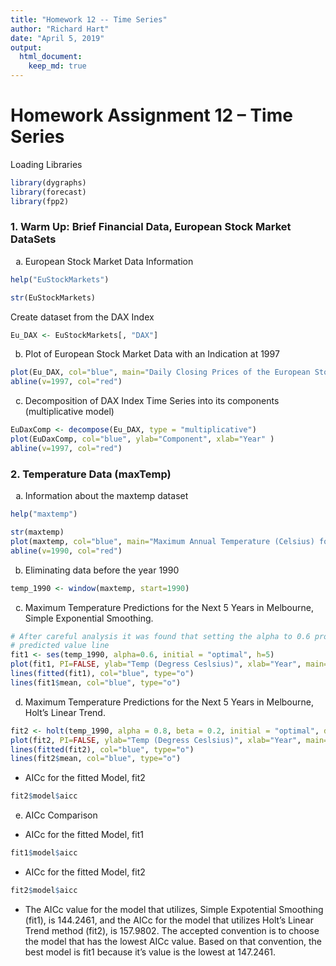 ```yaml
---
title: "Homework 12 -- Time Series"
author: "Richard Hart"
date: "April 5, 2019"
output: 
  html_document:
    keep_md: true
---
```


# Homework Assignment 12 -- Time Series

Loading Libraries
```r
library(dygraphs)
library(forecast)
library(fpp2)
```

### 1. Warm Up: Brief Financial Data, European Stock Market DataSets

a. European Stock Market Data Information
```r
help("EuStockMarkets")
```

```r
str(EuStockMarkets)
```

Create dataset from the DAX Index
```r
Eu_DAX <- EuStockMarkets[, "DAX"]
```

b. Plot of European Stock Market Data with an Indication at 1997
```r
plot(Eu_DAX, col="blue", main="Daily Closing Prices of the European Stock Index, DAX (1991-1998)", ylab="European Stock Market Index DAX", xlab="Year")
abline(v=1997, col="red")
```

c. Decomposition of DAX Index Time Series into its components (multiplicative model)
```r
EuDaxComp <- decompose(Eu_DAX, type = "multiplicative")
plot(EuDaxComp, col="blue", ylab="Component", xlab="Year" )
abline(v=1997, col="red")
```


### 2. Temperature Data (maxTemp)

a. Information about the maxtemp dataset
```r
help("maxtemp")
```

```r
str(maxtemp)
plot(maxtemp, col="blue", main="Maximum Annual Temperature (Celsius) for Moorabbin Airport, 1971-2016", xlab="Year", ylab="Temp (Degress Ceslsius)")
abline(v=1990, col="red")
```


b. Eliminating data before the year 1990
```r
temp_1990 <- window(maxtemp, start=1990)
```

c. Maximum Temperature Predictions for the Next 5 Years in Melbourne, Simple Exponential Smoothing.  
```r
# After careful analysis it was found that setting the alpha to 0.6 produced the best 
# predicted value line
fit1 <- ses(temp_1990, alpha=0.6, initial = "optimal", h=5)
plot(fit1, PI=FALSE, ylab="Temp (Degress Ceslsius)", xlab="Year", main="Max Annual Temperature Predictions at Moorabbin, 1990-2021", fcol = "white", type = "o")
lines(fitted(fit1), col="blue", type="o")
lines(fit1$mean, col="blue", type="o")
```

d. Maximum Temperature Predictions for the Next 5 Years in Melbourne, Holt's Linear Trend.
```r
fit2 <- holt(temp_1990, alpha = 0.8, beta = 0.2, initial = "optimal", damped = TRUE, h = 5)
plot(fit2, PI=FALSE, ylab="Temp (Degress Ceslsius)", xlab="Year", main="Max Annual Temperature Predictions at Moorabbin, 1990-2021 (Holt)", fcol = "white", type = "o")
lines(fitted(fit2), col="blue", type="o")
lines(fit2$mean, col="blue", type="o")
```

 * AICc for the fitted Model, fit2
```r
fit2$model$aicc
```

e. AICc Comparison
 * AICc for the fitted Model, fit1
```r
fit1$model$aicc
```

 * AICc for the fitted Model, fit2
```r
fit2$model$aicc
```

 * The AICc value for the model that utilizes, Simple Expotential Smoothing (fit1), is 144.2461, and the AICc for the model that utilizes Holt's Linear Trend method (fit2), is 157.9802. The accepted convention is to choose the model that has the lowest AICc value. Based on that convention, the best model is fit1 because it's value is the lowest at 147.2461.